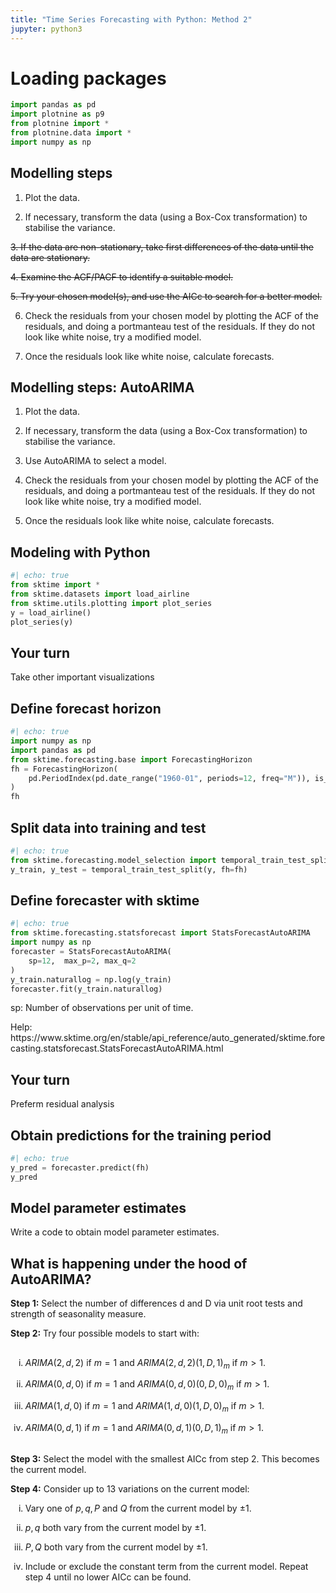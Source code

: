 ```yaml
---
title: "Time Series Forecasting with Python: Method 2"
jupyter: python3
---
```


# Loading packages

```python
import pandas as pd
import plotnine as p9 
from plotnine import *
from plotnine.data import *
import numpy as np
```

## Modelling steps

1.  Plot the data.

2.  If necessary, transform the data (using a Box-Cox transformation) to stabilise the variance.

~~3. If the data are non-stationary, take first differences of the data until the data are stationary.~~

~~4. Examine the ACF/PACF to identify a suitable model.~~

~~5. Try your chosen model(s), and use the AICc to search for a better model.~~

6.  Check the residuals from your chosen model by plotting the ACF of the residuals, and doing a portmanteau test of the residuals. If they do not look like white noise, try a modified model.

7.  Once the residuals look like white noise, calculate forecasts.

## Modelling steps: AutoARIMA

1.  Plot the data.

2.  If necessary, transform the data (using a Box-Cox transformation) to stabilise the variance.

3.  Use AutoARIMA to select a model.

4.  Check the residuals from your chosen model by plotting the ACF of the residuals, and doing a portmanteau test of the residuals. If they do not look like white noise, try a modified model.

5.  Once the residuals look like white noise, calculate forecasts.

## Modeling with Python

```python
#| echo: true
from sktime import *
from sktime.datasets import load_airline
from sktime.utils.plotting import plot_series
y = load_airline()
plot_series(y)
```

## Your turn

Take other important visualizations

## Define forecast horizon

```python
#| echo: true
import numpy as np
import pandas as pd
from sktime.forecasting.base import ForecastingHorizon
fh = ForecastingHorizon(
    pd.PeriodIndex(pd.date_range("1960-01", periods=12, freq="M")), is_relative=False
)
fh

```

## Split data into training and test

```python
#| echo: true
from sktime.forecasting.model_selection import temporal_train_test_split
y_train, y_test = temporal_train_test_split(y, fh=fh)

```

## Define forecaster with sktime

```python
#| echo: true
from sktime.forecasting.statsforecast import StatsForecastAutoARIMA
import numpy as np
forecaster = StatsForecastAutoARIMA(  
    sp=12,  max_p=2, max_q=2
)
y_train.naturallog = np.log(y_train)
forecaster.fit(y_train.naturallog)
```

sp: Number of observations per unit of time.

Help: https://www.sktime.org/en/stable/api_reference/auto_generated/sktime.forecasting.statsforecast.StatsForecastAutoARIMA.html

## Your turn

Preferm residual analysis

## Obtain predictions for the training period

```python
#| echo: true
y_pred = forecaster.predict(fh)
y_pred 

```

## Model parameter estimates

Write a code to obtain model parameter estimates.

## What is happening under the hood of AutoARIMA?

**Step 1:** Select the number of differences d and D via unit root tests and strength of seasonality measure.

**Step 2:** Try four possible models to start with:

## 

i)  $ARIMA(2, d, 2)$ if $m = 1$ and $ARIMA(2, d, 2)(1, D, 1)_m$ if $m > 1$.

ii) $ARIMA(0, d, 0)$ if $m = 1$ and $ARIMA(0, d, 0)(0, D, 0)_m$ if $m > 1$.

iii) $ARIMA(1, d, 0)$ if $m = 1$ and $ARIMA(1, d, 0)(1, D, 0)_m$ if $m > 1$.

iv) $ARIMA(0, d, 1)$ if $m = 1$ and $ARIMA(0, d, 1)(0, D, 1)_m$ if $m > 1$.

## 

**Step 3:** Select the model with the smallest AICc from step 2. This becomes the current model.

**Step 4:** Consider up to 13 variations on the current model:

i)  Vary one of $p, q, P$ and $Q$ from the current model by $\pm 1$.

ii) $p, q$ both vary from the current model by $\pm 1$.

iii) $P, Q$ both vary from the current model by $\pm 1$.

iv) Include or exclude the constant term from the current model. Repeat step 4 until no lower AICc can be found.

